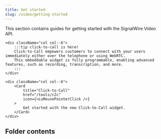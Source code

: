 ---
title: Get started
slug: /video/getting-started
---


This section contains guides for getting started with the SignalWire Video API.

<div className="row">
    
    <div className="col col--6">
        :::tip click-to-call is here!
        Click-to-Call empowers customers to connect with your users immediately either over the telephone or using WebRTC. 
        This embeddable widget is fully programmable, enabling advanced features, such as recording, transcription, and more.
        :::
    </div>
    
    <div className="col col--6">
        <Card 
            title="Click-to-Call" 
            href="/tools/c2c"
            icon={<LuMousePointerClick />}
        >
            Get started with the new Click-to-Call widget.
        </Card>
    </div>
    
</div>

## Folder contents

<DocCardList />
